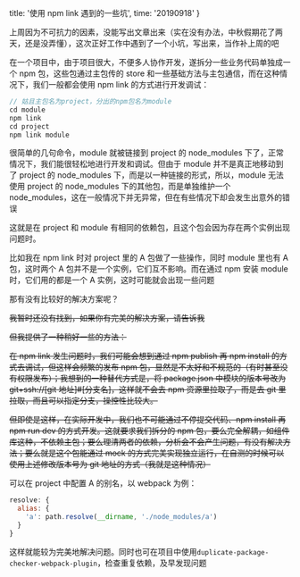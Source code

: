 
  title: '使用 npm link 遇到的一些坑',
  time: '20190918'
}

上周因为不可抗力的因素，没能写出文章出来（实在没有办法，中秋假期花了两天，还是没弄懂），这次正好工作中遇到了一个小坑，写出来，当作补上周的吧

在一个项目中，由于项目很大，不便多人协作开发，遂拆分一些业务代码单独成一个 npm 包，这些包通过主包传的 store 和一些基础方法与主包通信，而在这种情况下，我们一般都会使用 npm link 的方式进行开发调试：

```js
// 姑且主包名为project，分出的npm包名为module
cd module
npm link
cd project
npm link module
```

很简单的几句命令，module 就被链接到 project 的 node_modules 下了，正常情况下，我们能很轻松地进行开发和调试。但由于 module 并不是真正地移动到了 project 的 node_modules 下，而是以一种链接的形式，所以，module 无法使用 project 的 node_modules 下的其他包，而是单独维护一个 node_modules，这在一般情况下并无异常，但在有些情况下却会发生出意外的错误

这就是在 project 和 module 有相同的依赖包，且这个包会因为存在两个实例出现问题时。

比如我在 npm link 时对 project 里的 A 包做了一些操作，同时 module 里也有 A 包，这时两个 A 包并不是一个实例，它们互不影响。而在通过 npm 安装 module 时，它们用的都是一个 A 实例，这时可能就会出现一些问题

那有没有比较好的解决方案呢？

~~我暂时还没有找到，如果你有完美的解决方案，请告诉我~~

~~但我提供了一种稍好一些的方法：~~

~~在 npm link 发生问题时，我们可能会想到通过 npm publish 再 npm install 的方式去调试，但这样会频繁的发布 npm 包，显然是不太好和不规范的（有时甚至没有权限发布）；我想到的一种替代方式是，将 package.json 中模块的版本号改为 git+ssh://[git 地址]#[分支名]，这样就不会去 npm 资源里拉取了，而是去 git 里拉取，而且可以指定分支，操控性比较大。~~

~~但即使是这样，在实际开发中，我们也不可能通过不停提交代码、npm install 再 npm run dev 的方式开发。这就要求我们拆分的 npm 包，要么完全解耦，如组件库这种，不依赖主包；要么理清两者的依赖，分析会不会产生问题，有没有解决方法；要么就是这个包能通过 mock 的方式完美实现独立运行，在自测的时候可以使用上述修改版本号为 git 地址的方式（我就是这种情况）~~

可以在 project 中配置 A 的别名，以 webpack 为例：

```js
resolve: {
  alias: {
    'a': path.resolve(__dirname, './node_modules/a')
  }
}
```

这样就能较为完美地解决问题。同时也可在项目中使用`duplicate-package-checker-webpack-plugin`，检查重复依赖，及早发现问题


